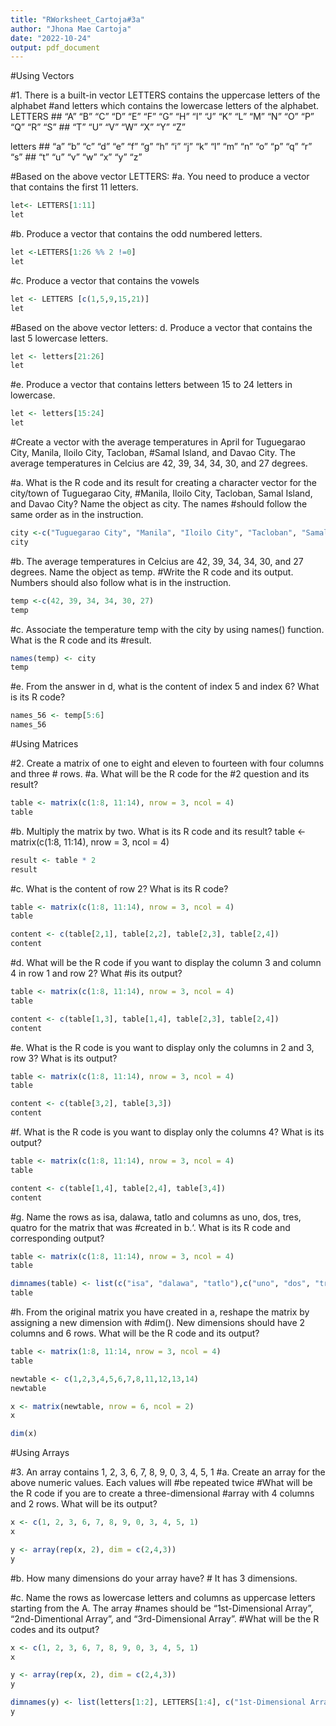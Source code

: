 ```yaml
---
title: "RWorksheet_Cartoja#3a"
author: "Jhona Mae Cartoja"
date: "2022-10-24"
output: pdf_document
---
```


#Using Vectors

#1. There is a built-in vector LETTERS contains the uppercase letters of the alphabet
#and letters which contains the lowercase letters of the alphabet.
LETTERS
## "A" "B" "C" "D" "E" "F" "G" "H" "I" "J" "K" "L" "M" "N" "O" "P" "Q" "R" "S"
## "T" "U" "V" "W" "X" "Y" "Z"

letters
## "a" "b" "c" "d" "e" "f" "g" "h" "i" "j" "k" "l" "m" "n" "o" "p" "q" "r" "s"
## "t" "u" "v" "w" "x" "y" "z"

#Based on the above vector LETTERS:
#a. You need to produce a vector that contains the first 11 letters.
```r
let<- LETTERS[1:11]
let
```

#b. Produce a vector that contains the odd numbered letters.
```r
let <-LETTERS[1:26 %% 2 !=0]
let
```

#c. Produce a vector that contains the vowels
```r
let <- LETTERS [c(1,5,9,15,21)]
let
```

#Based on the above vector letters: d. Produce a vector that contains the last 5 lowercase letters.
```r
let <- letters[21:26]
let
```

#e. Produce a vector that contains letters between 15 to 24 letters in lowercase.
```r
let <- letters[15:24]
let
```

#Create a vector with the average temperatures in April for Tuguegarao City, Manila, Iloilo City, Tacloban,
#Samal Island, and Davao City. The average temperatures in Celcius are 42, 39, 34, 34, 30, and 27 degrees.

#a. What is the R code and its result for creating a character vector for the city/town of Tuguegarao City,
#Manila, Iloilo City, Tacloban, Samal Island, and Davao City? Name the object as city. The names
#should follow the same order as in the instruction.
```r
city <-c("Tuguegarao City", "Manila", "Iloilo City", "Tacloban", "Samal Island", "Davao City")
city
```

#b. The average temperatures in Celcius are 42, 39, 34, 34, 30, and 27 degrees. Name the object as temp.
#Write the R code and its output. Numbers should also follow what is in the instruction.
```r
temp <-c(42, 39, 34, 34, 30, 27)
temp
```

#c. Associate the temperature temp with the city by using names() function. What is the R code and its
#result.
```r
names(temp) <- city
temp
```

#e. From the answer in d, what is the content of index 5 and index 6? What is its R code?
```r
names_56 <- temp[5:6]
names_56
```

#Using Matrices

#2. Create a matrix of one to eight and eleven to fourteen with four columns and three # rows.
#a. What will be the R code for the #2 question and its result?
```r
table <- matrix(c(1:8, 11:14), nrow = 3, ncol = 4)
table
```

#b. Multiply the matrix by two. What is its R code and its result?
table <- matrix(c(1:8, 11:14), nrow = 3, ncol = 4)
```r
result <- table * 2
result
```

#c. What is the content of row 2? What is its R code?
```r
table <- matrix(c(1:8, 11:14), nrow = 3, ncol = 4)
table
```
```r
content <- c(table[2,1], table[2,2], table[2,3], table[2,4])
content
```

#d. What will be the R code if you want to display the column 3 and column 4 in row 1 and row 2? What
#is its output?
```r
table <- matrix(c(1:8, 11:14), nrow = 3, ncol = 4)
table
```

```r
content <- c(table[1,3], table[1,4], table[2,3], table[2,4])
content
```

#e. What is the R code is you want to display only the columns in 2 and 3, row 3? What is its output?
```r
table <- matrix(c(1:8, 11:14), nrow = 3, ncol = 4)
table
```

```r
content <- c(table[3,2], table[3,3])
content
```

#f. What is the R code is you want to display only the columns 4? What is its output?
```r
table <- matrix(c(1:8, 11:14), nrow = 3, ncol = 4)
table
```

```r
content <- c(table[1,4], table[2,4], table[3,4])
content
```

#g. Name the rows as isa, dalawa, tatlo and columns as uno, dos, tres, quatro for the matrix that was
#created in b.‘. What is its R code and corresponding output?
```r
table <- matrix(c(1:8, 11:14), nrow = 3, ncol = 4)
table
```

```r
dimnames(table) <- list(c("isa", "dalawa", "tatlo"),c("uno", "dos", "tres", "quatro"))
table
```

#h. From the original matrix you have created in a, reshape the matrix by assigning a new dimension with
#dim(). New dimensions should have 2 columns and 6 rows. What will be the R code and its output?
```r
table <- matrix(1:8, 11:14, nrow = 3, ncol = 4)
table
```

```r
newtable <- c(1,2,3,4,5,6,7,8,11,12,13,14)
newtable
```

```r
x <- matrix(newtable, nrow = 6, ncol = 2)
x
```

```r
dim(x)
```

#Using Arrays

#3. An array contains 1, 2, 3, 6, 7, 8, 9, 0, 3, 4, 5, 1
#a. Create an array for the above numeric values. Each values will
#be repeated twice
#What will be the R code if you are to create a three-dimensional
#array with 4 columns and 2 rows. What will be its output?
```r
x <- c(1, 2, 3, 6, 7, 8, 9, 0, 3, 4, 5, 1) 
x
```

```r
y <- array(rep(x, 2), dim = c(2,4,3))
y
```

#b. How many dimensions do your array have? 
  # It has 3 dimensions.
  
#c. Name the rows as lowercase letters and columns as uppercase letters starting from the A. The array
#names should be “1st-Dimensional Array”, “2nd-Dimentional Array”, and “3rd-Dimensional Array”.
#What will be the R codes and its output?
```r
x <- c(1, 2, 3, 6, 7, 8, 9, 0, 3, 4, 5, 1)
x
```

```r
y <- array(rep(x, 2), dim = c(2,4,3))
y
```

```r
dimnames(y) <- list(letters[1:2], LETTERS[1:4], c("1st-Dimensional Array", "2nd-Dimensional Array", "3rd-Dimensional Array"))
y
```

